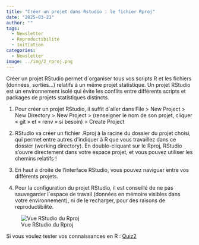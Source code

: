 ```yaml
---
title: "Créer un projet dans Rstudio : le fichier Rproj"
date: "2025-03-21"
author: ""
tags:
  - Newsletter
  - Reproductibilité
  - Initiation
categories:
  - Newsletter
image: ../img/2_rproj.png
---
```


Créer un projet RStudio permet d´organiser tous vos scripts R et les fichiers (données, sorties...) relatifs à un même projet statistique. Un projet RStudio est un environnement isolé qui évite les conflits entre différents scripts et packages de projets statistiques distincts.

1.  Pour créer un projet RStudio, il suffit d´aller dans File \> New Project \> New Directory \> New Project \> (renseigner le nom de son projet, cliquer « git » et « renv » si besoin) \> Create Project

2.  RStudio va créer un fichier .Rproj à la racine du dossier du projet choisi, qui permet entre autres d'indiquer à R que vous travaillez dans ce dossier (working directory). En double-cliquant sur le Rproj, RStudio s'ouvre directement dans votre espace projet, et vous pouvez utiliser les chemins relatifs !

3.  En haut à droite de l'interface RStudio, vous pouvez naviguer entre vos différents projets.

4.  Pour la configuration du projet RStudio, il est conseillé de ne pas sauvegarder l´espace de travail (données en mémoire visibles dans votre environnement), ni de le recharger, pour des raisons de reproductibilité.

![Vue RStudio du Rproj](../img/2_rproj.png)

Si vous voulez tester vos connaissances en R : [Quiz2](../Quizs/2_rproj_quiz.qmd)
